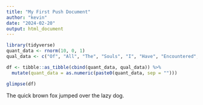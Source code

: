 ```yaml
---
title: "My First Push Document"
author: "kevin"
date: "2024-02-20"
output: html_document
---
```


```r
library(tidyverse)
quant_data <- rnorm(10, 0, 1)
qual_data <- c("Of", "All", "The", "Souls", "I", "Have", "Encountered", "In", "My", "Travels")

df <- tibble::as_tibble(cbind(quant_data, qual_data)) %>%
  mutate(quant_data = as.numeric(paste0(quant_data, sep = "")))

glimpse(df)
```

The quick brown fox jumped over the lazy dog.